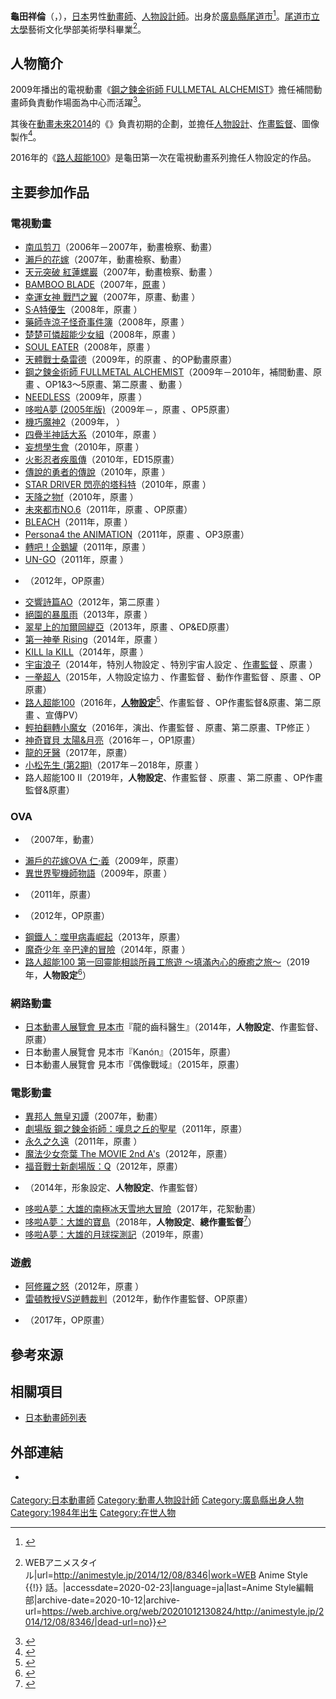 {{multiple issues|
{{Notability Unreferenced|time=2016-07-13T15:04:49+00:00}}
{{Primarysources|time=2016-07-13T15:04:49+00:00}}
}}
{{noteTA|G1=Anime}}
{{japanese|japanese=亀田 祥倫|kana=かめだ よしみち|romaji=Kameda Yoshimichi}}
'''龜田祥倫'''（{{lang-ja|亀田 祥倫}}，{{bd|1984年|3月3日|||}}），[[日本|日本]]男性[[動畫師|動畫師]]、[[人物設計|人物設計師]]。出身於[[廣島縣|廣島縣]][[尾道市|尾道市]]<ref>{{Cite web|publisher=WEB Anime Style|url=http://animestyle.jp/2014/12/08/8346/|script-title=ja:アニメーター·インタビューズ亀田祥倫（１）|accessdate=2016-07-30|language=ja|archive-date=2018-03-02|archive-url=https://web.archive.org/web/20180302052448/http://animestyle.jp/2014/12/08/8346/|dead-url=no}}</ref>。[[尾道市立大學|尾道市立大學]]藝術文化學部美術學科畢業<ref>{{Cite web|script-title=ja:亀田祥倫（1）『エヴァ』と今石洋之がきっかけだった {{!}} WEBアニメスタイル|url=http://animestyle.jp/2014/12/08/8346|work=WEB Anime Style {{!}} {{lang|ja|もっとアニメの}}話{{lang|ja|をしよう}}。|accessdate=2020-02-23|language=ja|last=Anime Style編輯部|archive-date=2020-10-12|archive-url=https://web.archive.org/web/20201012130824/http://animestyle.jp/2014/12/08/8346/|dead-url=no}}</ref>。

== 人物簡介 ==
2009年播出的電視動畫《[[鋼之鍊金術師_FULLMETAL_ALCHEMIST|鋼之鍊金術師 FULLMETAL ALCHEMIST]]》擔任補間動畫師負責動作場面為中心而活躍<ref>{{Cite web|publisher=[[多玩國|多玩國]]|url=http://info.dwango.co.jp/pi/ns/2014/1110/index.html|script-title=ja:「日本アニメ（ーター）見本市」第一弾 舞城王太郎監督×鶴巻和哉「龍の歯医者」公開|accessdate=2016-07-13|language=ja|archive-url=https://web.archive.org/web/20141214103131/http://info.dwango.co.jp/pi/ns/2014/1110/index.html|archive-date=2014-12-14|dead-url=yes}}</ref>。

其後在[[青年動畫製作者育成計劃|動畫未來2014]]的《{{link-ja|帕羅的未來島|パロルのみらい島}}》負責初期的企劃，並擔任[[人物設計|人物設計]]、[[作畫監督|作畫監督]]、圖像製作<ref>{{Cite web|publisher=AniFav|url=http://anifav.com/animemirai/20131203_2403.html|script-title=ja:「パロルのみらい島」スタッフ紹介 vol.2 作画監督·キャラクターデザイン：亀田祥倫さん|accessdate=2016-07-13|language=ja|archive-url=https://web.archive.org/web/20141112194945/http://anifav.com/animemirai/20131203_2403.html|archive-date=2014-11-12|dead-url=yes}}</ref>。

2016年的《[[路人超能100|路人超能100]]》是龜田第一次在電視動畫系列擔任人物設定的作品。

== 主要参加作品 ==
=== 電視動畫 ===
* [[南瓜剪刀|南瓜剪刀]]（2006年－2007年，動畫檢察、動畫）
* [[瀨戶的花嫁_(漫畫)|瀨戶的花嫁]]（2007年，動畫檢察、動畫）
* [[天元突破_紅蓮螺巖|天元突破 紅蓮螺巖]]（2007年，動畫檢察、動畫<!--第25話-->）
* [[BAMBOO_BLADE|BAMBOO BLADE]]（2007年，[[原畫|原畫]]<!--第9話-->）
* [[幸運女神|幸運女神 戰鬥之翼]]（2007年，原畫、動畫<!--第2話-->）
* [[S·A特優生|S·A特優生]]（2008年，原畫<!--第5、10、14、17話-->）
* [[藥師寺涼子怪奇事件簿|藥師寺涼子怪奇事件簿]]（2008年，原畫<!--第4話-->）
* [[楚楚可憐超能少女組|楚楚可憐超能少女組]]（2008年，原畫<!--第27、37話-->）
* [[SOUL_EATER|SOUL EATER]]（2008年，原畫<!--第34話-->）
* [[天體戰士桑雷德|天體戰士桑雷德]]（2009年，{{lang|ja|アヴァンタイトル}}的原畫<!--第26話-->、{{lang|ja|ウェザースリー}}的OP動畫原畫）
* [[鋼之鍊金術師_FULLMETAL_ALCHEMIST|鋼之鍊金術師 FULLMETAL ALCHEMIST]]（2009年－2010年，補間動畫、原畫<!--第5、10、14、19、25、26、33、38、40、41、45、53、54、61、62、64話-->、OP1&3～5原畫、第二原畫<!--第1話-->、動畫<!--第19話-->）
* [[超能力大戰|NEEDLESS]]（2009年，原畫<!--第3話-->）
* [[哆啦A夢_(動畫)|哆啦A夢 (2005年版)]]（2009年－，原畫<!--第318、330、369、504、612話-->、OP5原畫）
* [[魔神相克者|機巧魔神2]]（2009年，{{lang|ja|メカニック·スチューデント}}<!--第26話-->）
* [[四疊半神話大系|四疊半神話大系]]（2010年，原畫<!--第6話-->）
* [[妄想學生會|妄想學生會]]（2010年，原畫<!--第11話-->）
* [[火影忍者疾風傳|火影忍者疾風傳]]（2010年，ED15原畫）
* [[傳說的勇者的傳說|傳說的勇者的傳說]]（2010年，原畫<!--第15話-->）
* [[STAR_DRIVER_閃亮的塔科特|STAR DRIVER 閃亮的塔科特]]（2010年，原畫<!--第6話-->）
* [[天降之物|天降之物f]]（2010年，原畫<!--第8話-->）
* [[未來都市NO.6|未來都市NO.6]]（2011年，原畫<!--第6、10、11話-->、OP原畫）
* [[BLEACH_(動畫)|BLEACH]]（2011年，原畫<!--第341話-->）
* [[女神異聞錄4|Persona4 the ANIMATION]]（2011年，原畫<!--第8話-->、OP3原畫）
* [[回轉企鵝罐|轉吧！企鵝罐]]（2011年，原畫<!--第22話-->）
* [[UN-GO|UN-GO]]（2011年，原畫<!--第11話-->）
* {{lang|ja|{{link-ja|ジャパコンTV|ジャパコンTV|コンテンツビジネス最前線ジャパコンTV}}}}（2012年，OP原畫）
* [[交響詩篇AO|交響詩篇AO]]（2012年，第二原畫<!--第23話-->）
* [[絕園的暴風雨|絕園的暴風雨]]（2013年，原畫<!--第13話-->）
* [[翠星上的加爾岡緹亞|翠星上的加爾岡緹亞]]（2013年，原畫<!--第2、6、9、12、13話-->、OP&ED原畫）
* [[第一神拳|第一神拳 Rising]]（2014年，原畫<!--第20話-->）
* [[KILL_la_KILL|KILL la KILL]]（2014年，原畫<!--第24話-->）
* [[宇宙浪子|宇宙浪子]]（2014年，特別人物設定<!--第14話-->、特別宇宙人設定<!--第22話-->、[[作畫監督|作畫監督]]<!--第22話-->、原畫<!--第22、26話-->）
* [[一拳超人|一拳超人]]（2015年，人物設定協力<!--第8、9話-->、作畫監督<!--第9話-->、動作作畫監督<!--第3話-->、原畫<!--第1、3、4、9話-->、OP原畫）
* [[路人超能100|路人超能100]]（2016年，'''[[人物設計|人物設定]]'''<ref>{{cite web|url=https://anime.eiga.com/program/104883/|title=路人超能100：作品情報|publisher=Anime Hack|accessdate=2020-05-23|language=ja|archive-date=2020-10-26|archive-url=https://web.archive.org/web/20201026164649/https://anime.eiga.com/program/104883/|dead-url=no}}</ref>、作畫監督<!--第1、8、11、12話-->、OP作畫監督&原畫、第二原畫<!--12話-->、宣傳PV）
* [[輕拍翻轉小魔女|輕拍翻轉小魔女]]（2016年，演出、作畫監督<!--第12話-->、原畫、第二原畫、TP修正<!--13話-->）
* [[精靈寶可夢_太陽&月亮|神奇寶貝 太陽&月亮]]（2016年－，OP1原畫）
* [[龍的牙醫|龍的牙醫]]（2017年，原畫）
* [[小松先生|小松先生 (第2期)]]（2017年－2018年，原畫<!--第25話-->）
* 路人超能100 II（2019年，'''人物設定'''、作畫監督<!--第2話-->、原畫<!--第2話-->、第二原畫<!--第7話-->、OP作畫監督&原畫）

=== OVA ===
* {{link-ja|櫻花大戰 NEW YORK·紐約|サクラ大戦 ニューヨーク・紐育}}（2007年，動畫）
* [[瀨戶的花嫁_(漫畫)|瀨戶的花嫁OVA 仁·義]]（2009年，原畫）
* [[異世界聖機師物語|異世界聖機師物語]]（2009年，原畫<!--第2話-->）
* {{link-ja|金鷹機械人|アトランジャー|合體機器人 金鷹}}（2011年，原畫）
* {{lang|ja|{{link-ja|一発必中!! デバンダー|一発必中!! デバンダー}}}}（2012年，OP原畫）
* [[鋼鐵人|鋼鐵人：噬甲病毒崛起]]（2013年，原畫）
* [[魔奇少年|魔奇少年 辛巴達的冒險]]（2014年，原畫<!--第2話-->）
* [[路人超能100|路人超能100 第一回靈能相談所員工旅遊 ～填滿內心的療癒之旅～]]（2019年，'''人物設定'''<ref>{{Cite news|url=https://natalie.mu/comic/news/334570|script-title=ja:「モブサイコ100」新作OVA、モブ·霊幻らが温泉旅館をバックに写真撮るキービジュ|newspaper=[[Natalie_(網站)|Comic Natalie]]|publisher=Natasha|date=2019-06-07|accessdate=2019-06-08|language=ja|archive-date=2019-06-06|archive-url=https://web.archive.org/web/20190606171432/https://natalie.mu/comic/news/334570|dead-url=no}}</ref>）

=== 網路動畫 ===
* [[日本動畫人展覽會|日本動畫人展覽會 見本市]]『龍的齒科醫生』（2014年，'''人物設定'''、作畫監督、原畫）
* 日本動畫人展覽會 見本市『Kanón』（2015年，原畫）
* 日本動畫人展覽會 見本市『偶像戰域』（2015年，原畫）

=== 電影動畫 ===
* [[異邦人_無皇刃譚|異邦人 無皇刃譚]]（2007年，動畫）
* [[鋼之鍊金術師_嘆息之丘的聖星|劇場版 鋼之鍊金術師：嘆息之丘的聖星]]（2011年，原畫）
* [[永久之久遠|永久之久遠]]（2011年，原畫<!--第6話-->）
* [[魔法少女奈葉_The_MOVIE_2nd_A's|魔法少女奈葉 The MOVIE 2nd A's]]（2012年，原畫）
* [[福音戰士新劇場版：Q|福音戰士新劇場版：Q]]（2012年，原畫）
* {{link-ja|帕羅的未來島|パロルのみらい島}}（2014年，形象設定、'''人物設定'''、作畫監督）
* [[大雄的南極冰天雪地大冒險|哆啦A夢：大雄的南極冰天雪地大冒險]]（2017年，花絮動畫）
* [[大雄的寶島|哆啦A夢：大雄的寶島]]（2018年，'''人物設定'''、'''總作畫監督'''<ref>{{cite web|language=ja|publisher=電影動畫「哆啦A夢：大雄的寶島」公式官網|work=|accessdate=2018-01-17|url=http://doraeiga.com/2018/|script-title=ja:大ヒット航海中！『映画ドラえもん のび太の宝島』公式サイト|archive-date=2018-04-22|archive-url=https://web.archive.org/web/20180422041647/http://doraeiga.com/2018/|dead-url=no}}</ref>）
* [[大雄的月球探測記|哆啦A夢：大雄的月球探測記]]（2019年，原畫）

=== 遊戲 ===
* [[阿修羅之怒|阿修羅之怒]]（2012年，原畫<!--第11.5話-->）
* [[雷頓教授VS逆轉裁判|雷頓教授VS逆轉裁判]]（2012年，動作作畫監督、OP原畫）
* {{link-ja|時空幻境 鏡光傳奇|テイルズ オブ ザ レイズ}}（2017年，OP原畫）

== 參考來源 ==
{{reflist}}

== 相關項目 ==
* [[日本動畫師列表|日本動畫師列表]]

== 外部連結 ==
* {{Twitter|59033ihcimihsoy}} {{ja icon}}

{{DEFAULTSORT:Kameda Yoshimichi}}
[[Category:日本動畫師|Category:日本動畫師]]
[[Category:動畫人物設計師|Category:動畫人物設計師]]
[[Category:廣島縣出身人物|Category:廣島縣出身人物]]
[[Category:1984年出生|Category:1984年出生]]
[[Category:在世人物|Category:在世人物]]
